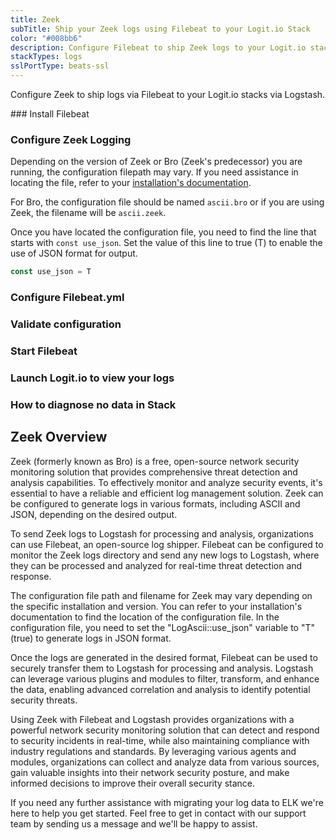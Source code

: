```yaml
---
title: Zeek
subTitle: Ship your Zeek logs using Filebeat to your Logit.io Stack
color: "#008bb6"
description: Configure Filebeat to ship Zeek logs to your Logit.io stacks. Configure Filebeat to send Zeek logs to Logstash or Elastic. Get started using our Zeek example configuration.
stackTypes: logs
sslPortType: beats-ssl
---
```


Configure Zeek to ship logs via Filebeat to your Logit.io stacks via Logstash.

<Steps>
  ### Install Filebeat

  <InstallFilebeat />

  ### Configure Zeek Logging

  Depending on the version of Zeek or Bro (Zeek's predecessor) you are running, 
  the configuration filepath may vary. If you need assistance in locating the file, 
  refer to your [installation's documentation](https://docs.zeek.org/en/master/).

  For Bro, the configuration file should be named `ascii.bro` or if you are 
  using Zeek, the filename will be `ascii.zeek`.

  Once you have located the configuration file, you need to find the line that 
  starts with `const use_json`. Set the value of this line to true (T) 
  to enable the use of JSON format for output.

  ```js copy
  const use_json = T
  ```

  ### Configure Filebeat.yml

  <FilebeatFilestream type="zeek" path="/var/log/bro/current/dns.log\n  - /var/log/bro/current/dpd.log\n  - /var/log/bro/current/http.log\n  - /var/log/bro/current/rdp.log\n  - /var/log/bro/current/smb.log\n  - /var/log/bro/current/ssh.log\n  - /var/log/bro/current/ssl.log\n  - /var/log/bro/current/conn.log\n  - /var/log/bro/current/notice.log" />

  ### Validate configuration

  <ValidateBeat beatname="filebeat" />

  ### Start Filebeat

  <StartFilebeat />

  ### Launch Logit.io to view your logs

  <LaunchStack utmMedium="logs" utmCampaign="Zeek" source="zeek" />

  ### How to diagnose no data in Stack

  <DiagnoseNoData />
  
</Steps>

## Zeek Overview

Zeek (formerly known as Bro) is a free, open-source network security monitoring 
solution that provides comprehensive threat detection and analysis capabilities. 
To effectively monitor and analyze security events, it's essential to have a 
reliable and efficient log management solution. Zeek can be configured to 
generate logs in various formats, including ASCII and JSON, depending on the desired output.

To send Zeek logs to Logstash for processing and analysis, organizations can 
use Filebeat, an open-source log shipper. Filebeat can be configured to monitor 
the Zeek logs directory and send any new logs to Logstash, where they can be 
processed and analyzed for real-time threat detection and response.

The configuration file path and filename for Zeek may vary depending on the specific 
installation and version. You can refer to your installation's documentation to find 
the location of the configuration file. In the configuration file, you need to set 
the "LogAscii::use_json" variable to "T" (true) to generate logs in JSON format.

Once the logs are generated in the desired format, Filebeat can be used to securely 
transfer them to Logstash for processing and analysis. Logstash can leverage various 
plugins and modules to filter, transform, and enhance the data, enabling advanced 
correlation and analysis to identify potential security threats.

Using Zeek with Filebeat and Logstash provides organizations with a powerful network 
security monitoring solution that can detect and respond to security incidents in 
real-time, while also maintaining compliance with industry regulations and standards. 
By leveraging various agents and modules, organizations can collect and analyze data 
from various sources, gain valuable insights into their network security posture, 
and make informed decisions to improve their overall security stance.

If you need any further assistance with migrating your log data to ELK we're here 
to help you get started. Feel free to get in contact with our support team by sending 
us a message <IntercomButton text="via live chat" /> and we'll be happy to assist.